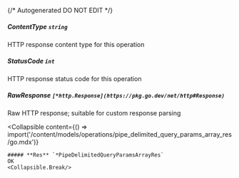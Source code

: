 {/* Autogenerated DO NOT EDIT  */}

##### **ContentType** `string`
HTTP response content type for this operation

##### **StatusCode** `int`
HTTP response status code for this operation

##### **RawResponse** `[*http.Response](https://pkg.go.dev/net/http#Response)`
Raw HTTP response; suitable for custom response parsing

<Collapsible
    content={() => import('/content/models/operations/pipe_delimited_query_params_array_res/go.mdx')}
>
    ##### **Res** `*PipeDelimitedQueryParamsArrayRes`
    OK
    <Collapsible.Break/>
</Collapsible>

